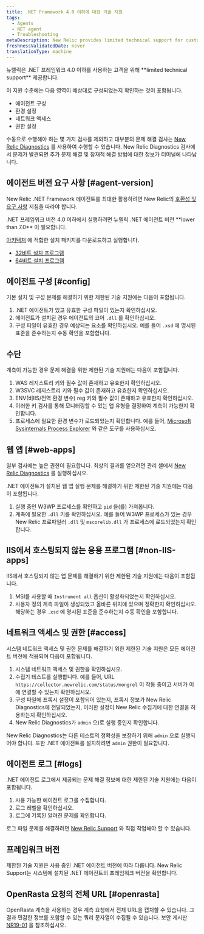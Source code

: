 ```yaml
---
title: .NET Framework 4.0 이하에 대한 기술 지원
tags:
  - Agents
  - NET agent
  - Troubleshooting
metaDescription: New Relic provides limited technical support for customers using .NET framework 4.0 or earlier.
freshnessValidatedDate: never
translationType: machine
---
```


<Callout variant="important">
  뉴렐릭은 .NET 프레임워크 4.0 이하를 사용하는 고객을 위해 <DNT>**limited technical support**</DNT> 제공합니다.
</Callout>

이 지원 수준에는 다음 영역이 예상대로 구성되었는지 확인하는 것이 포함됩니다.

* 에이전트 구성
* 환경 설정
* 네트워크 액세스
* 권한 설정

수동으로 수행해야 하는 몇 가지 검사를 제외하고 대부분의 문제 해결 검사는 [New Relic Diagnostics](/docs/agents/manage-apm-agents/troubleshooting/new-relic-diagnostics) 를 사용하여 수행할 수 있습니다. New Relic Diagnostics 검사에서 문제가 발견되면 추가 문제 해결 및 잠재적 해결 방법에 대한 정보가 터미널에 나타납니다.

## 에이전트 버전 요구 사항 [#agent-version]

New Relic .NET Framework 에이전트를 최대한 활용하려면 New Relic의 [호환성 및 요구 사항](/docs/agents/net-agent/getting-started/compatibility-requirements-net-agent) 지침을 따라야 합니다.

<Callout variant="important">
  .NET 프레임워크 버전 4.0 이하에서 실행하려면 뉴렐릭 .NET 에이전트 버전 <DNT>**lower than 7.0**</DNT> 이 필요합니다.
</Callout>

[아키텍처](/docs/agents/net-agent/getting-started/compatibility-requirements-net-agent#architecture) 에 적합한 설치 패키지를 다운로드하고 실행합니다.

* [32비트 설치 프로그램](https://download.newrelic.com/dot_net_agent/6.x_release/NewRelicDotNetAgent_x86.msi)
* [64비트 설치 프로그램](https://download.newrelic.com/dot_net_agent/6.x_release/NewRelicDotNetAgent_x64.msi)

## 에이전트 구성 [#config]

기본 설치 및 구성 문제를 해결하기 위한 제한된 기술 지원에는 다음이 포함됩니다.

1. .NET 에이전트가 있고 유효한 구성 파일이 있는지 확인하십시오.
2. 에이전트가 설치된 경우 에이전트의 코어 `.dll` 를 확인하십시오.
3. 구성 파일이 유효한 경우 예상되는 요소를 확인하십시오. 예를 들어 `.xsd` 에 명시된 표준을 준수하는지 수동 확인을 포함합니다.

## 수단

계측이 가능한 경우 문제 해결을 위한 제한된 기술 지원에는 다음이 포함됩니다.

1. WAS 레지스트리 키와 필수 값이 존재하고 유효한지 확인하십시오.
2. W3SVC 레지스트리 키와 필수 값이 존재하고 유효한지 확인하십시오.
3. ENV(비IIS/전역 환경 변수) reg 키와 필수 값이 존재하고 유효한지 확인하십시오.
4. 이러한 키 검사를 통해 모니터링할 수 있는 앱 유형을 결정하여 계측이 가능한지 확인합니다.
5. 프로세스에 필요한 환경 변수가 로드되었는지 확인합니다. 예를 들어, [Microsoft Sysinternals Process Explorer](https://docs.microsoft.com/en-us/sysinternals/downloads/process-explorer) 와 같은 도구를 사용하십시오.

## 웹 앱 [#web-apps]

일부 검사에는 높은 권한이 필요합니다. 최상의 결과를 얻으려면 관리 셸에서 [New Relic Diagnostics](/docs/agents/manage-apm-agents/troubleshooting/new-relic-diagnostics) 를 실행하십시오.

.NET 에이전트가 설치된 웹 앱 실행 문제를 해결하기 위한 제한된 기술 지원에는 다음이 포함됩니다.

1. 실행 중인 W3WP 프로세스를 확인하고 `pid` 을(를) 가져옵니다.
2. 계측에 필요한 `.dll` 키를 확인하십시오. 예를 들어 W3WP 프로세스가 있는 경우 New Relic 프로파일러 `.dll` 및 `mscorelib.dll` 가 프로세스에 로드되었는지 확인합니다.

## IIS에서 호스팅되지 않는 응용 프로그램 [#non-IIS-apps]

IIS에서 호스팅되지 않는 앱 문제를 해결하기 위한 제한된 기술 지원에는 다음이 포함됩니다.

1. MSI를 사용할 때 `Instrument all` 옵션이 활성화되었는지 확인하십시오.
2. 사용자 정의 계측 파일이 생성되었고 올바른 위치에 있으며 정확한지 확인하십시오. 해당하는 경우 `.xsd` 에 명시된 표준을 준수하는지 수동 확인을 포함합니다.

## 네트워크 액세스 및 권한 [#access]

시스템 네트워크 액세스 및 권한 문제를 해결하기 위한 제한된 기술 지원은 모든 에이전트 버전에 적용되며 다음이 포함됩니다.

1. 시스템 네트워크 액세스 및 권한을 확인하십시오.
2. 수집기 테스트를 실행합니다. 예를 들어, URL `https://collector.newrelic.com/status/mongrel` 이 작동 중이고 서버가 이에 연결할 수 있는지 확인하십시오.
3. 구성 파일에 프록시 설정이 포함되어 있는지, 프록시 정보가 New Relic Diagnostics에 전달되었는지, 이러한 설정이 New Relic 수집기에 대한 연결을 허용하는지 확인하십시오.
4. New Relic Diagnostics가 `admin` 으)로 실행 중인지 확인합니다.

New Relic Diagnostics는 다른 테스트의 정확성을 보장하기 위해 `admin` 으로 실행되어야 합니다. 또한 .NET 에이전트를 설치하려면 `admin` 권한이 필요합니다.

## 에이전트 로그 [#logs]

.NET 에이전트 로그에서 제공되는 문제 해결 정보에 대한 제한된 기술 지원에는 다음이 포함됩니다.

1. 사용 가능한 에이전트 로그를 수집합니다.
2. 로그 레벨을 확인하십시오.
3. 로그에 기록된 알려진 문제를 확인합니다.

로그 파일 문제를 해결하려면 [New Relic Support](https://support.newrelic.com/) 와 직접 작업해야 할 수 있습니다.

## 프레임워크 버전

제한된 기술 지원은 사용 중인 .NET 에이전트 버전에 따라 다릅니다. New Relic Support는 시스템에 설치된 .NET 에이전트의 프레임워크 버전을 확인합니다.

## OpenRasta 요청의 전체 URL [#openrasta]

OpenRasta 계측을 사용하는 경우 계측 요청에서 전체 URL을 캡처할 수 있습니다. 그 결과 민감한 정보를 포함할 수 있는 쿼리 문자열이 수집될 수 있습니다. 보안 게시판 [NR19-01](/docs/using-new-relic/new-relic-security/security-bulletins/security-bulletin-nr19-01) 을 참조하십시오.